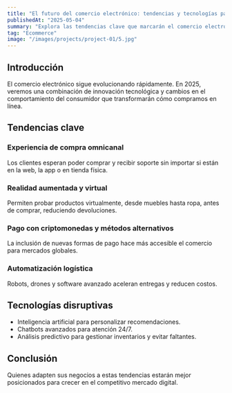 ```yaml
---
title: "El futuro del comercio electrónico: tendencias y tecnologías para 2025"
publishedAt: "2025-05-04"
summary: "Explora las tendencias clave que marcarán el comercio electrónico en 2025 y cómo las nuevas tecnologías están transformando la experiencia de compra online."
tag: "Ecommerce"
image: "/images/projects/project-01/5.jpg"
---
```


## Introducción

El comercio electrónico sigue evolucionando rápidamente. En 2025, veremos una combinación de innovación tecnológica y cambios en el comportamiento del consumidor que transformarán cómo compramos en línea.

## Tendencias clave

### Experiencia de compra omnicanal

Los clientes esperan poder comprar y recibir soporte sin importar si están en la web, la app o en tienda física.

### Realidad aumentada y virtual

Permiten probar productos virtualmente, desde muebles hasta ropa, antes de comprar, reduciendo devoluciones.

### Pago con criptomonedas y métodos alternativos

La inclusión de nuevas formas de pago hace más accesible el comercio para mercados globales.

### Automatización logística

Robots, drones y software avanzado aceleran entregas y reducen costos.

## Tecnologías disruptivas

- Inteligencia artificial para personalizar recomendaciones.  
- Chatbots avanzados para atención 24/7.  
- Análisis predictivo para gestionar inventarios y evitar faltantes.

## Conclusión

Quienes adapten sus negocios a estas tendencias estarán mejor posicionados para crecer en el competitivo mercado digital.

